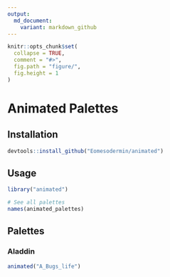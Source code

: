 ```yaml
---
output:
  md_document:
    variant: markdown_github
---
```


<!-- README.md is generated from README.Rmd. Please edit that file -->

```r
knitr::opts_chunk$set(
  collapse = TRUE,
  comment = "#>",
  fig.path = "figure/",
  fig.height = 1
)
```

# Animated Palettes



## Installation

```r
devtools::install_github("Eomesodermin/animated")
```

## Usage

```r
library("animated")

# See all palettes
names(animated_palettes)
```

## Palettes

### Aladdin

```r
animated("A_Bugs_life")
```
